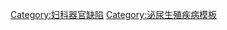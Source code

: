{{Navbox
| name = 女性生殖器官先天异常
| title = [[女性]][[雙性人|生殖器官先天异常]]，包括[[雌雄同體|雌雄間性]]和{{link-en|性分化障碍|Disorders of sex development}}：（[[ICD-10 第十四章：泌尿生殖系统疾病|Q50–Q52]]; 752.0–752.4）
| state = {{{state|autocollapse}}}
| listclass = hlist

| titlestyle = background:Silver
| groupstyle = background:#BBEEBB;

| group1  = [[女性生殖系統#內生殖器|女性内生殖器]]
| list1  =
{{Navbox|subgroup
| groupstyle = background:#BBEEBB;

| group1 = [[子宫畸形]]
| list1  = 
* [[苗勒管发育不全]]
* [[先天性无子宫]]
* [[始基子宫]]
* [[幼稚子宫]]
* [[单角子宫]]
* [[双子宫畸形|双子宫]]
* [[双角子宫]]
* [[子宫纵隔]]
* [[弓形子宫]]

| group2 = [[阴道]]
| list2  = 
* [[先天性无阴道]]
* [[阴道隔]]
* [[阴道闭锁]]
}}

| group2 = [[女陰|女性外生殖器]]
| list2  = 
* [[阴蒂肥大]]
* [[阴唇黏合]]
* {{link-en|孕酮诱导男性化症|Progestin-induced virilisation}}
* [[假雌雄同体]]

| belowstyle = background: transparent; padding: 0px;
| below = {{Reproductive medicine navs}}

}}<noinclude>
{{collapsible option}}
[[Category:妇科器官缺陷]]
[[Category:泌尿生殖疾病模板]]
</noinclude>